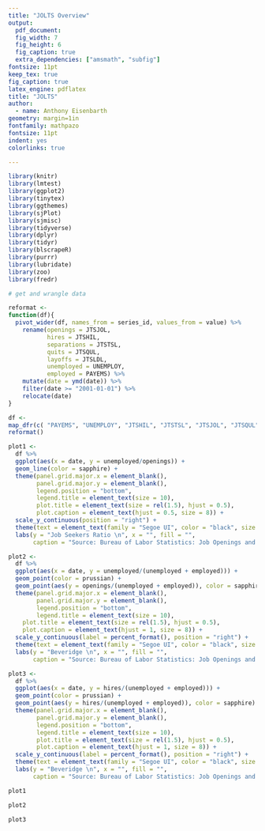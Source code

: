 ```yaml
---
title: "JOLTS Overview"
output: 
  pdf_document:
  fig_width: 7
  fig_height: 6
  fig_caption: true
  extra_dependencies: ["amsmath", "subfig"]
fontsize: 11pt
keep_tex: true
fig_caption: true
latex_engine: pdflatex
title: "JOLTS"
author:
  - name: Anthony Eisenbarth
geometry: margin=1in
fontfamily: mathpazo
fontsize: 11pt
indent: yes
colorlinks: true

--- 
```

  
  ```r
library(knitr)
library(lmtest)
library(ggplot2)
library(tinytex)
library(ggthemes)
library(sjPlot)
library(sjmisc)
library(tidyverse)
library(dplyr)
library(tidyr)
library(blscrapeR)
library(purrr)
library(lubridate)
library(zoo)
library(fredr)
```
  ```r
# get and wrangle data

reformat <- 
  function(df){
    pivot_wider(df, names_from = series_id, values_from = value) %>%
      rename(openings = JTSJOL, 
             hires = JTSHIL,
             separations = JTSTSL,
             quits = JTSQUL,
             layoffs = JTSLDL,
             unemployed = UNEMPLOY,
             employed = PAYEMS) %>%
      mutate(date = ymd(date)) %>%
      filter(date >= "2001-01-01") %>%
      relocate(date)
  }

df <-
  map_dfr(c( "PAYEMS", "UNEMPLOY", "JTSHIL", "JTSTSL", "JTSJOL", "JTSQUL", "JTSLDL"), fredr) %>%
  reformat()
```


```r
plot1 <-
  df %>%
  ggplot(aes(x = date, y = unemployed/openings)) +
  geom_line(color = sapphire) + 
  theme(panel.grid.major.x = element_blank(),
        panel.grid.major.y = element_blank(),
        legend.position = "bottom",
        legend.title = element_text(size = 10),
        plot.title = element_text(size = rel(1.5), hjust = 0.5),
        plot.caption = element_text(hjust = 0.5, size = 8)) +
  scale_y_continuous(position = "right") +
  theme(text = element_text(family = "Segoe UI", color = "black", size = 10)) + 
  labs(y = "Job Seekers Ratio \n", x = "", fill = "",
       caption = "Source: Bureau of Labor Statistics: Job Openings and Labor Turnover Survey")
```       
       
```r
plot2 <-
  df %>%
  ggplot(aes(x = date, y = unemployed/(unemployed + employed))) +
  geom_point(color = prussian) +
  geom_point(aes(y = openings/(unemployed + employed)), color = sapphire) +
  theme(panel.grid.major.x = element_blank(),
        panel.grid.major.y = element_blank(),
        legend.position = "bottom",
        legend.title = element_text(size = 10),
    plot.title = element_text(size = rel(1.5), hjust = 0.5),
    plot.caption = element_text(hjust = 1, size = 8)) +
  scale_y_continuous(label = percent_format(), position = "right") +
  theme(text = element_text(family = "Segoe UI", color = "black", size = 10)) + 
  labs(y = "Beveridge \n", x = "", fill = "",
       caption = "Source: Bureau of Labor Statistics: Job Openings and Labor Turnover Survey")
```

```r
plot3 <-
  df %>%
  ggplot(aes(x = date, y = hires/(unemployed + employed))) +
  geom_point(color = prussian) +
  geom_point(aes(y = hires/(unemployed + employed)), color = sapphire) +
  theme(panel.grid.major.x = element_blank(),
        panel.grid.major.y = element_blank(),
        legend.position = "bottom",
        legend.title = element_text(size = 10),
        plot.title = element_text(size = rel(1.5), hjust = 0.5),
        plot.caption = element_text(hjust = 1, size = 8)) +
  scale_y_continuous(label = percent_format(), position = "right") +
  theme(text = element_text(family = "Segoe UI", color = "black", size = 10)) + 
  labs(y = "Beveridge \n", x = "", fill = "",
       caption = "Source: Bureau of Labor Statistics: Job Openings and Labor Turnover Survey")
```


```r
plot1
```


```r
plot2
```

```r
plot3
```

